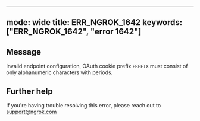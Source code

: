 
---
mode: wide
title: ERR_NGROK_1642
keywords: ["ERR_NGROK_1642", "error 1642"]
---

## Message
Invalid endpoint configuration, OAuth cookie prefix `PREFIX` must consist of only alphanumeric characters with periods.




## Further help
If you're having trouble resolving this error, please reach out to [support@ngrok.com](mailto:support@ngrok.com?subject=Help%20with%20ERR_NGROK_1642)

